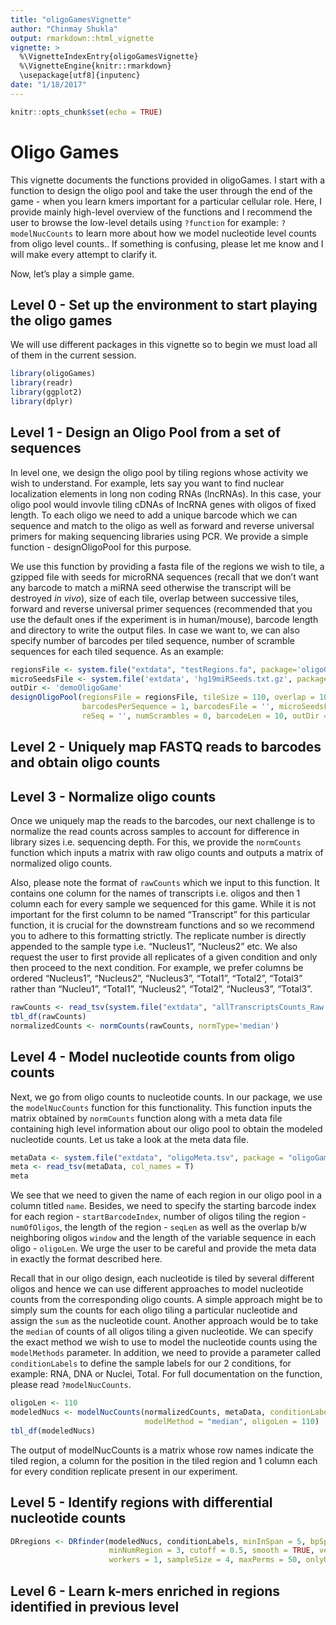 ```yaml
---
title: "oligoGamesVignette"
author: "Chinmay Shukla"
output: rmarkdown::html_vignette
vignette: >
  %\VignetteIndexEntry{oligoGamesVignette}
  %\VignetteEngine{knitr::rmarkdown}
  \usepackage[utf8]{inputenc}
date: "1/18/2017"
---
```


```r
knitr::opts_chunk$set(echo = TRUE)
```

# Oligo Games

This vignette documents the functions provided in oligoGames. I start with a function to design the oligo pool and take the user through the end of the game - when you learn kmers important for a particular cellular role. Here, I provide mainly high-level overview of the functions and I recommend the user to browse the low-level details using `?function` for example: `?modelNucCounts` to learn more about how we model nucleotide level counts from oligo level counts.. If something is confusing, please let me know and I will make every attempt to clarify it.

Now, let's play a simple game.

## Level 0 - Set up the environment to start playing the oligo games

We will use different packages in this vignette so to begin we must load all of them in the current session.

```r
library(oligoGames)
library(readr)
library(ggplot2)
library(dplyr)
```

## Level 1 - Design an Oligo Pool from a set of sequences

In level one, we design the oligo pool by tiling regions whose activity we wish to understand. For example, lets say you want to find nuclear localization elements in long non coding RNAs (lncRNAs). In this case, your oligo pool would invovle tiling cDNAs of lncRNA genes with oligos of fixed length. To each oligo we need to add a unique barcode which we can sequence and match to the oligo as well as forward and reverse universal primers for making sequencing libraries using PCR. We provide a simple function - designOligoPool for this purpose.

We use this function by providing a fasta file of the regions we wish to tile, a gzipped file with seeds for microRNA sequences (recall that we don't want any barcode to match a miRNA seed otherwise the transcript will be destroyed *in vivo*), size of each tile, overlap between successive tiles, forward and reverse universal primer sequences (recommended that you use the default ones if the experiment is in human/mouse), barcode length and directory to write the output files. In case we want to, we can also specify number of barcodes per tiled sequence, number of scramble sequences for each tiled sequence. As an example:

```r
regionsFile <- system.file("extdata", "testRegions.fa", package='oligoGames')
microSeedsFile <- system.file('extdata', 'hg19miRSeeds.txt.gz', package='oligoGames')
outDir <- 'demoOligoGame'
designOligoPool(regionsFile = regionsFile, tileSize = 110, overlap = 10, 
                barcodesPerSequence = 1, barcodesFile = '', microSeedsFile = microSeedsFile, 
                reSeq = '', numScrambles = 0, barcodeLen = 10, outDir = outDir)
```

## Level 2 - Uniquely map FASTQ reads to barcodes and obtain oligo counts

## Level 3 - Normalize oligo counts

Once we uniquely map the reads to the barcodes, our next challenge is to normalize the read counts across samples to account for difference in library sizes i.e. sequencing depth. For this, we provide the `normCounts` function which inputs a matrix with raw oligo counts and outputs a matrix of normalized oligo counts. 

Also, please note the format of `rawCounts` which we input to this function. It contains one column for the names of transcripts i.e. oligos and then 1 column each for every sample we sequenced for this game. While it is not important for the first column to be named "Transcript" for this particular function, it is crucial for the downstream functions and so we recommend you to adhere to this formatting strictly. The replicate number is directly appended to the sample type i.e. "Nucleus1", "Nucleus2" etc. We also request the user to first provide all replicates of a given condition and only then proceed to the next condition. For example, we prefer columns be ordered "Nucleus1", "Nucleus2", "Nucleus3", "Total1", "Total2", "Total3" rather than "Nucleu1", "Total1", "Nucleus2", "Total2", "Nucleus3", "Total3".

```r
rawCounts <- read_tsv(system.file("extdata", "allTranscriptsCounts_Raw.tsv", package = "oligoGames"), col_names = T)
tbl_df(rawCounts)
normalizedCounts <- normCounts(rawCounts, normType='median')
```

## Level 4 - Model nucleotide counts from oligo counts

Next, we go from oligo counts to nucleotide counts. In our package, we use the `modelNucCounts` function for this functionality. This function inputs the matrix obtained by `normCounts` function along with a meta data file containing high level information about our oligo pool to obtain the modeled nucleotide counts. Let us take a look at the meta data file.

```r
metaData <- system.file("extdata", "oligoMeta.tsv", package = "oligoGames")
meta <- read_tsv(metaData, col_names = T)
meta

```

We see that we need to given the name of each region in our oligo pool in a column titled `name`. Besides, we need to specify the starting barcode index for each region - `startBarcodeIndex`, number of oligos tiling the region - `numOfOligos`, the length of the region - `seqLen` as well as the overlap b/w neighboring oligos `window` and the length of the variable sequence in each oligo - `oligoLen`. We urge the user to be careful and provide the meta data in exactly the format described here. 

Recall that in our oligo design, each nucleotide is tiled by several different oligos and hence we can use different approaches to model nucleotide counts from the corresponding oligo counts. A simple approach might be to simply sum the counts for each oligo tiling a particular nucleotide and assign the `sum` as the nucleotide count. Another approach would be to take the `median` of counts of all oligos tiling a given nucleotide. We can specify the exact method we wish to use to model the nucleotide counts using the `modelMethods` parameter. In addition, we need to provide a parameter called `conditionLabels` to define the sample labels for our 2 conditions, for example: RNA, DNA or Nuclei, Total. For full documentation on the function, please read `?modelNucCounts`.

```r

oligoLen <- 110
modeledNucs <- modelNucCounts(normalizedCounts, metaData, conditionLabels = c("Nuclei", "Total"), 
                              modelMethod = "median", oligoLen = 110)
tbl_df(modeledNucs)
```

The output of modelNucCounts is a matrix whose row names indicate the tiled region, a column for the position in the tiled region and 1 column each for every condition replicate present in our experiment.

## Level 5 - Identify regions with differential nucleotide counts

```r
DRregions <- DRfinder(modeledNucs, conditionLabels, minInSpan = 5, bpSpan = 50, 
                      minNumRegion = 3, cutoff = 0.5, smooth = TRUE, verbose = TRUE, 
                      workers = 1, sampleSize = 4, maxPerms = 50, onlyUp = TRUE)
```

## Level 6 - Learn k-mers enriched in regions identified in previous level